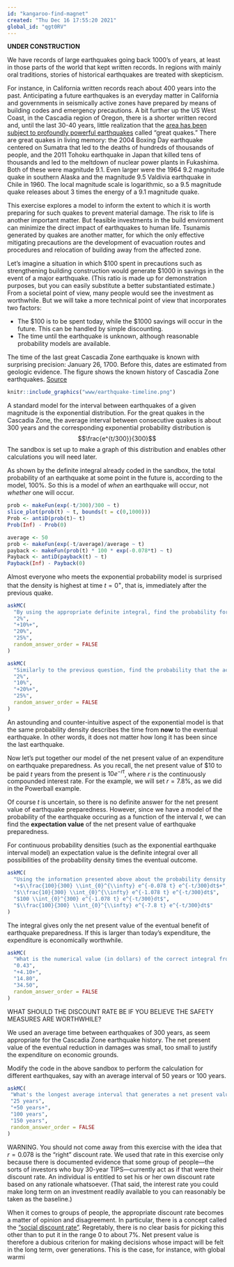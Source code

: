 ```yaml
---
id: "kangaroo-find-magnet"
created: "Thu Dec 16 17:55:20 2021"
global_id: "qgt0RV"
---
```


**UNDER CONSTRUCTION**


We have records of large earthquakes going back 1000's of years, at least in those parts of the world that kept written records. In regions with mainly oral traditions, stories of historical earthquakes are treated with skepticism. 

For instance, in California written records reach about 400 years into the past. Anticipating a future earthquakes is an everyday matter in California and governments in seismically active zones have prepared by means of building codes and emergency precautions. A bit further up the US West Coast, in the Cascadia region of Oregon, there is a shorter written record and, until the last 30-40 years, little realization that the [area has been subject to profoundly powerful earthquakes](https://www.oregon.gov/oem/Documents/01_ORP_Cascadia.pdf) called "great quakes." There are great quakes in living memory: the 2004 Boxing Day earthquake centered on Sumatra that led to the deaths of hundreds of thousands of people, and the 2011 Tohoku earthquake in Japan that killed tens of thousands and led to the meltdown of nuclear power plants in Fukashima. Both of these were magnitude 9.1. Even larger were the 1964  9.2 magnitude quake in southern Alaska and the magnitude 9.5 Valdivia earthquake in Chile in 1960. The local magnitude scale is logarithmic, so a 9.5 magnitude quake releases about 3 times the energy of a 9.1 magnitude quake. 

This exercise explores a model to inform the extent to which it is worth preparing for such quakes to prevent material damage. The risk to life is another important matter. But feasible investments in the build environment can minimize the direct impact of earthquakes to human life. Tsunamis generated by quakes are another matter, for which the only effective mitigating precautions are the development of evacuation routes and procedures and relocation of building away from the affected zone. 

Let's imagine a situation in which $100 spent in precautions such as strengthening building construction would generate $1000 in savings in the event of a major earthquake. (This ratio is made up for demonstration purposes, but you can easily substitute a better substantiated estimate.) From a societal point of view, many people would see the investment as worthwhile. But we will take a more technical point of view that incorporates two factors:

- The $100 is to be spent today, while the $1000 savings will occur in the future. This can be handled by simple discounting.
- The time until the earthquake is unknown, although reasonable probability models are available.

The time of the last great Cascadia Zone earthquake is known with surprising precision: January 26, 1700. Before this, dates are estimated from geologic evidence. The figure shows the known history of Cascadia Zone earthquakes. [Source](https://www.oregon.gov/oem/Documents/01_ORP_Cascadia.pdf)

```r
knitr::include_graphics("www/earthquake-timeline.png")
```

A standard model for the interval between earthquakes of a given magnitude is the exponential distribution. For the great quakes in the Cascadia Zone, the average interval between consecutive quakes is about 300 years and the corresponding exponential probability distribution is $$\frac{e^{t/300}}{300}$$ The sandbox is set up to make a graph of this distribution and enables other calculations you will need later.

As shown by the definite integral already coded in the sandbox, the total probability of an earthquake at some point in the future is, according to the model, 100%. So this is a model of *when* an earthquake will occur, not *whether* one will occur. 

```r
prob <- makeFun(exp(-t/300)/300 ~ t)
slice_plot(prob(t) ~ t, bounds(t = c(0,1000)))
Prob <- antiD(prob(t)~ t)
Prob(Inf) - Prob(0)
```

```r
average <- 50
prob <- makeFun(exp(-t/average)/average ~ t)
payback <- makeFun(prob(t) * 100 * exp(-0.078*t) ~ t)
Payback <- antiD(payback(t) ~ t)
Payback(Inf) - Payback(0)
```

Almost everyone who meets the exponential probability model is surprised that the density is highest at time $t=0^+$, that is, immediately after the previous quake. 

```r
askMC(
  "By using the appropriate definite integral, find the probability for earthquakes separated on average by 300 years (this essentially means using the provided model in the code) that the actual interval from the last quake will be less than 30 years. Which percentage is closest?",
  "2%",
  "+10%+",
  "20%",
  "25%",
  random_answer_order = FALSE
)
```

```r
askMC(
  "Similarly to the previous question, find the probability that the actual interval from the last quake will be more than 500 years. (Hint: Be thoughful about what the limits of integration will be.)",
  "2%",
  "10%",
  "+20%+",
  "25%",
  random_answer_order = FALSE
)
```

An astounding and counter-intuitive aspect of the exponential model is that the same probability density describes the time from **now** to the eventual earthquake. In other words, it does not matter how long it has been since the last earthquake. 

Now let's put together our model of the net present value of an expenditure on earthquake preparedness. As you recall, the net present value of $\$10$ to be paid $t$ years from the present is $10 e^{-r t}$, where $r$ is the continuously compounded interest rate. For the example, we will set $r=7.8\%$, as we did in the Powerball example. 

Of course $t$ is uncertain, so there is no definite answer for the net present value of earthquake preparedness. However, since we have a model of the probability of the earthquake occuring as a function of the interval $t$, we can find the **expectation value** of the net present value of earthquake preparedness. 

For continuous probability densities (such as the exponential earthquake interval model) an expectation value is the definite integral over all possibilities of the probability density times the eventual outcome. 

```r
askMC(
  "Using the information presented above about the probability density function and the net present value, which of the following is appropriate for calculation of the net present value of $10 spent today for earthquake preparedness?",
  "+$\\frac{100}{300} \\int_{0}^{\\infty} e^{-0.078 t} e^{-t/300}dt$+",
  "$\\frac{10}{300} \\int_{0}^{\\infty} e^{-1.078 t} e^{-t/300}dt$",
  "$100 \\int_{0}^{300} e^{-1.078 t} e^{-t/300}dt$",
  "$\\frac{100}{300} \\int_{0}^{\\infty} e^{-7.8 t} e^{-t/300}dt$"
)
```
  
The integral gives only the net present value of the eventual benefit of earthquake preparedness. If this is larger than today's expenditure, the expenditure is economically worthwhile.

```r
askMC(
  "What is the numerical value (in dollars) of the correct integral from the previous question?",
  "0.43",
  "+4.10+",
  "14.80",
  "34.50", 
  random_answer_order = FALSE
)
```

WHAT SHOULD THE DISCOUNT RATE BE IF YOU BELIEVE THE SAFETY MEASURES ARE WORTHWHILE?

We used an average time between earthquakes of 300 years, as seem appropriate for the Cascadia Zone earthquake history. The net present value of the eventual reduction in damages was small, too small to justify the expenditure on economic grounds.

Modify the code in the above sandbox to perform the calculation for different earthquakes, say with an average interval of 50 years or 100 years. 

```r
askMC(
 "What's the longest average interval that generates a net present value of the damage reduction of $\\$10$, enough to justify the expenditure? Pick the closest one. (Hint: You can try out expectation value integral using the average intervals given as choices in place of the 300-year interval originally used.)",
 "25 years",
 "+50 years+",
 "100 years",
 "150 years",
 random_answer_order = FALSE
)
```

WARNING. You should not come away from this exercise with the idea that $r = 0.078$ is the "right" discount rate. We used that rate in this exercise only because there is documented evidence that some group of people---the sorts of investors who buy 30-year TIPS---currently act as if that were their discount rate. An individual is entitled to set his or her own discount rate based on any rationale whatsoever. (That said, the interest rate you could make long term on an investment readily available to you can reasonably be taken as the baseline.)

When it comes to groups of people, the appropriate discount rate becomes a matter of opinion and disagreement. In particular, there is a concept called the ["social discount rate"](https://en.wikipedia.org/wiki/Social_discount_rate). Regretably, there is no clear basis for picking this other than to put it in the range 0 to about 7%. Net present value is therefore a dubious criterion for making decisions whose impact will be felt in the long term, over generations. This is the case, for instance, with global warmi


